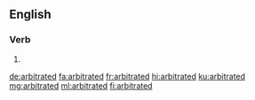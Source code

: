 ==English==

===Verb===
{{head|en|verb form}}

# {{en-past of|arbitrate}}

[[de:arbitrated]]
[[fa:arbitrated]]
[[fr:arbitrated]]
[[hi:arbitrated]]
[[ku:arbitrated]]
[[mg:arbitrated]]
[[ml:arbitrated]]
[[fi:arbitrated]]